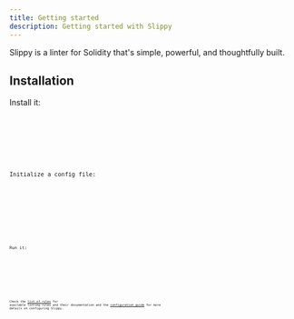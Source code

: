 ```yaml
---
title: Getting started
description: Getting started with Slippy
---
```



Slippy is a linter for Solidity that's simple, powerful, and thoughtfully built.

## Installation

Install it:

<Tabs syncKey="package-manager">
  <TabItem label="npm">
    <Code code="npm install --save-dev @slippy-lint/slippy" lang="bash" />
  </TabItem>
  <TabItem label="pnpm">
    <Code code="pnpm add --save-dev @slippy-lint/slippy" lang="bash" />
  </TabItem>
</Tabs>

Initialize a config file:

<Tabs syncKey="package-manager">
  <TabItem label="npm">
    <Code code="npx slippy --init" lang="bash" />
  </TabItem>
  <TabItem label="pnpm">
    <Code code="pnpm slippy --init" lang="bash" />
  </TabItem>
</Tabs>

Run it:

<Tabs syncKey="package-manager">
  <TabItem label="npm">
    <Code code={`npx slippy "contracts/**/*.sol\"`} lang="bash" />
  </TabItem>
  <TabItem label="pnpm">
    <Code code={`pnpm slippy "contracts/**/*.sol\"`} lang="bash" />
  </TabItem>
</Tabs>

Check the [list of rules](/slippy/reference/rules/) for available linting rules and their documentation and the [configuration guide](/slippy/guides/configuration/) for more details on configuring Slippy.
